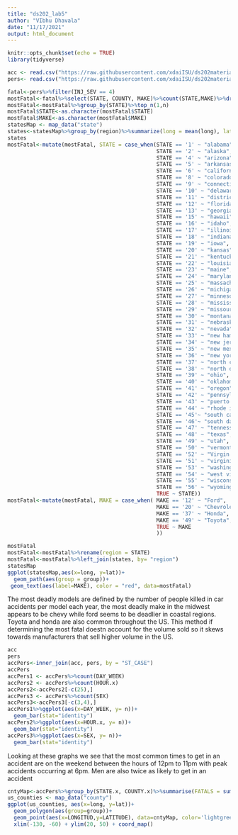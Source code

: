 ```yaml
---
title: "ds202_lab5"
author: "VIbhu Dhavala"
date: "11/17/2021"
output: html_document
---
```


```r
knitr::opts_chunk$set(echo = TRUE)
library(tidyverse)
```
```r
acc <- read.csv("https://raw.githubusercontent.com/xdaiISU/ds202materials/master/hwlabs/fars2017/accident.csv", stringsAsFactors = FALSE)
pers<- read.csv("https://raw.githubusercontent.com/xdaiISU/ds202materials/master/hwlabs/fars2017/person.csv", stringsAsFactors = FALSE)
```
```r
fatal<-pers%>%filter(INJ_SEV == 4)
mostFatal<-fatal%>%select(STATE, COUNTY, MAKE)%>%count(STATE,MAKE)%>%drop_na(MAKE)
mostFatal<-mostFatal%>%group_by(STATE)%>%top_n(1,n)
mostFatal$STATE<-as.character(mostFatal$STATE)
mostFatal$MAKE<-as.character(mostFatal$MAKE)
statesMap <- map_data("state")
states<-statesMap%>%group_by(region)%>%summarize(long = mean(long), lat = mean(lat), group = as.integer(mean(group)))
states
mostFatal<-mutate(mostFatal, STATE = case_when(STATE == '1' ~ "alabama",
                                               STATE == '2' ~ "alaska",
                                               STATE == '4' ~ "arizona",
                                               STATE == '5' ~ "arkansas",
                                               STATE == '6' ~ "california",
                                               STATE == '8' ~ "colorado",
                                               STATE == '9' ~ "connecticut",
                                               STATE == '10' ~ "delaware",
                                               STATE == '11' ~ "district of columbia",
                                               STATE == '12' ~ "florida",
                                               STATE == '13' ~ "georgia",
                                               STATE == '15' ~ "hawaii",
                                               STATE == '16' ~ "idaho",
                                               STATE == '17' ~ "illinois",
                                               STATE == '18' ~ "indiana",
                                               STATE == '19' ~ "iowa",
                                               STATE == '20' ~ "kansas",
                                               STATE == '21' ~ "kentucky",
                                               STATE == '22' ~ "louisiana",
                                               STATE == '23' ~ "maine",
                                               STATE == '24' ~ "maryland",
                                               STATE == '25' ~ "massachusetts",
                                               STATE == '26' ~ "michigan",
                                               STATE == '27' ~ "minnesota",
                                               STATE == '28' ~ "mississippi",
                                               STATE == '29' ~ "missouri",
                                               STATE == '30' ~ "montana",
                                               STATE == '31' ~ "nebraska",
                                               STATE == '32' ~ "nevada",
                                               STATE == '33' ~ "new hampshire",
                                               STATE == '34' ~ "new jersey",
                                               STATE == '35' ~ "new mexico",
                                               STATE == '36' ~ "new york",
                                               STATE == '37' ~ "north carolina",
                                               STATE == '38' ~ "north dakota",
                                               STATE == '39' ~ "ohio",
                                               STATE == '40' ~ "oklahoma",
                                               STATE == '41' ~ "oregon",
                                               STATE == '42' ~ "pennsylvania",
                                               STATE == '43' ~ "puerto rico",
                                               STATE == '44' ~ "rhode island",
                                               STATE == '45'~ "south carolina",
                                               STATE == '46'~ "south dakota",
                                               STATE == '47' ~ "tennessee",
                                               STATE == '48' ~ "texas",
                                               STATE == '49' ~ "utah",
                                               STATE == '50' ~ "vermont",
                                               STATE == '52' ~ "Virgin islands",
                                               STATE == '51' ~ "virginia",
                                               STATE == '53' ~ "washington",
                                               STATE == '54' ~ "west virginia",
                                               STATE == '55' ~ "wisconsin",
                                               STATE == '56' ~ "wyoming",
                                               TRUE ~ STATE))
mostFatal<-mutate(mostFatal, MAKE = case_when( MAKE == '12' ~ "Ford",
                                               MAKE == '20' ~ "Chevrolet",
                                               MAKE == '37' ~ "Honda",
                                               MAKE == '49' ~ "Toyota",
                                               TRUE ~ MAKE
                                               ))

```
```r
mostFatal
mostFatal<-mostFatal%>%rename(region = STATE)
mostFatal<-mostFatal%>%left_join(states, by= "region")
statesMap
ggplot(statesMap,aes(x=long, y=lat))+
  geom_path(aes(group = group))+
 geom_text(aes(label=MAKE), color = "red", data=mostFatal)
```
The most deadly models are defined by the number of people killed in car accidents per model each year, the most deadly make in the midwest appears to be chevy while ford seems to be deadlier in coastal regions. Toyota and honda are also common throughout the US. This method if determining the most fatal doestn account for the volume sold so it skews towards manufacturers that sell higher volume in the US.
```r
acc
pers
accPers<-inner_join(acc, pers, by = "ST_CASE")
accPers
accPers1 <- accPers%>%count(DAY_WEEK)
accPers2 <- accPers%>%count(HOUR.x)
accPers2<-accPers2[-c(25),]
accPers3 <- accPers%>%count(SEX)
accPers3<-accPers3[-c(3,4),]
accPers1%>%ggplot(aes(x=DAY_WEEK, y= n))+
  geom_bar(stat="identity")
accPers2%>%ggplot(aes(x=HOUR.x, y= n))+
  geom_bar(stat="identity")
accPers3%>%ggplot(aes(x=SEX, y= n))+
  geom_bar(stat="identity")
```
Looking at these graphs we see that the most common times to get in an accident are on the weekend between the hours of 12pm to 11pm with peak accidents occurring at 6pm. Men are also twice as likely to get in an accident
```r
cntyMap<-accPers%>%group_by(STATE.x, COUNTY.x)%>%summarise(FATALS = sum(FATALS), LATITUDE = mean(LATITUDE), LONGITUD = mean(LONGITUD))
us_counties <- map_data("county")
ggplot(us_counties, aes(x=long, y=lat))+ 
  geom_polygon(aes(group=group))+
  geom_point(aes(x=LONGITUD,y=LATITUDE), data=cntyMap, color='lightgreen', alpha=0.2, size=0.02) + 
  xlim(-130, -60) + ylim(20, 50) + coord_map()
```